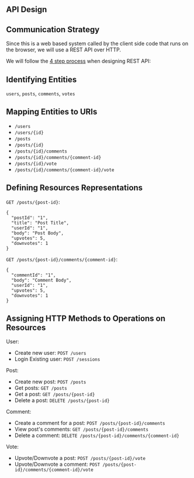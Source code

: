 ## API Design

## Communication Strategy

Since this is a web based system called by the client side code that runs on the browser, we will use a REST API over HTTP.

We will follow the [4 step process](../../../../backend/rest.mdx#api-design-process) when designing REST API:


## Identifying Entities

`users`, `posts`, `comments`, `votes`


## Mapping Entities to URIs

- `/users`
- `/users/{id}`
- `/posts`
- `/posts/{id}`
- `/posts/{id}/comments`
- `/posts/{id}/comments/{comment-id}`
- `/posts/{id}/vote`
- `/posts/{id}/comments/{comment-id}/vote`


## Defining Resources Representations

`GET /posts/{post-id}`:
```
{
  "postId": "1",
  "title": "Post Title",
  "userId": "1",
  "body": "Post Body",
  "upvotes": 5,
  "downvotes": 1
}
```

`GET /posts/{post-id}/comments/{comment-id}`:
```
{
  "commentId": "1",
  "body": "Comment Body",
  "userId": "1",
  "upvotes": 5,
  "downvotes": 1
}
```

## Assigning HTTP Methods to Operations on Resources

User:
- Create new user: `POST /users`
- Login Existing user: `POST /sessions`

Post:
- Create new post: `POST /posts`
- Get posts: `GET /posts`
- Get a post: `GET /posts/{post-id}`
- Delete a post: `DELETE /posts/{post-id}`

Comment:
- Create a comment for a post: `POST /posts/{post-id}/comments`
- View post's comments: `GET /posts/{post-id}/comments`
- Delete a comment: `DELETE /posts/{post-id}/comments/{comment-id}`

Vote:
- Upvote/Downvote a post: `POST /posts/{post-id}/vote`
- Upvote/Downvote a comment: `POST /posts/{post-id}/comments/{comment-id}/vote`
   
